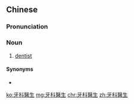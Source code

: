 {{also|牙科医生}}
==Chinese==
{{zh-forms|s=牙科医生|type=22}}

===Pronunciation===
{{zh-pron
|m=yákē yīshēng
|c=ngaa4 fo1 ji1 sang1
|cat=n
}}

===Noun===
{{zh-noun}}

# [[dentist]]

====Synonyms====
* {{zh-l|牙醫}}

[[ko:牙科醫生]]
[[mg:牙科醫生]]
[[chr:牙科醫生]]
[[zh:牙科醫生]]